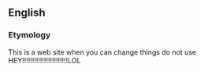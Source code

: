 ==English==

===Etymology===
{{suffix|absorb|ability}}
This is a web site when you can change things do not use HEY!!!!!!!!!!!!!!!!!!!!!!!LOL